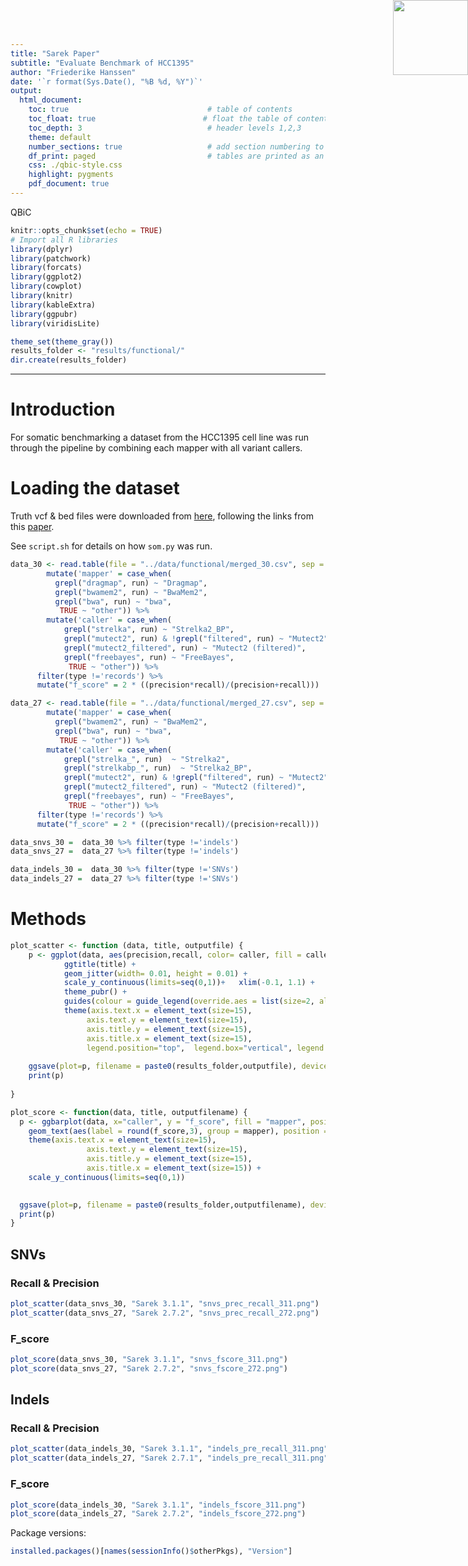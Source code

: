 ```yaml
---
title: "Sarek Paper"
subtitle: "Evaluate Benchmark of HCC1395"
author: "Friederike Hanssen"
date: '`r format(Sys.Date(), "%B %d, %Y")`'
output: 
  html_document:
    toc: true                               # table of contents
    toc_float: true                        # float the table of contents to the left of the main document content
    toc_depth: 3                            # header levels 1,2,3
    theme: default
    number_sections: true                   # add section numbering to headers
    df_print: paged                         # tables are printed as an html table with support for pagination over rows and columns
    css: ./qbic-style.css
    highlight: pygments
    pdf_document: true
---
```


<!-- QBiC Logo -->

<img src="./QBiCLogo.png" style="position:absolute;top:0px;right:0px;" height="120" width="120"/>

::: watermark
QBiC
:::

```r
knitr::opts_chunk$set(echo = TRUE)
# Import all R libraries
library(dplyr)
library(patchwork)
library(forcats)
library(ggplot2)
library(cowplot)
library(knitr)
library(kableExtra)
library(ggpubr)
library(viridisLite)

theme_set(theme_gray())
results_folder <- "results/functional/"
dir.create(results_folder)
```

------------------------------------------------------------------------

# Introduction

For somatic benchmarking a dataset from the HCC1395 cell line was run through the pipeline by combining each mapper with all variant callers. 

# Loading the dataset

Truth vcf & bed files were downloaded from [here](https://ftp-trace.ncbi.nlm.nih.gov/ReferenceSamples/seqc/Somatic_Mutation_WG/release/v1.2/), following the links from this [paper](https://www.ncbi.nlm.nih.gov/pmc/articles/PMC8506910/).

See `script.sh` for details on how `som.py` was run. 

```r
data_30 <- read.table(file = "../data/functional/merged_30.csv", sep = ',', header = TRUE) %>%
        mutate('mapper' = case_when(
          grepl("dragmap", run) ~ "Dragmap",
          grepl("bwamem2", run) ~ "BwaMem2",
          grepl("bwa", run) ~ "bwa",
           TRUE ~ "other")) %>%
        mutate('caller' = case_when(
            grepl("strelka", run) ~ "Strelka2_BP",
            grepl("mutect2", run) & !grepl("filtered", run) ~ "Mutect2",
            grepl("mutect2_filtered", run) ~ "Mutect2 (filtered)",
            grepl("freebayes", run) ~ "FreeBayes",
             TRUE ~ "other")) %>%
      filter(type !='records') %>%
      mutate("f_score" = 2 * ((precision*recall)/(precision+recall)))

data_27 <- read.table(file = "../data/functional/merged_27.csv", sep = ',', header = TRUE) %>%
        mutate('mapper' = case_when(
          grepl("bwamem2", run) ~ "BwaMem2",
          grepl("bwa", run) ~ "bwa",
           TRUE ~ "other")) %>%
        mutate('caller' = case_when(
            grepl("strelka_", run)  ~ "Strelka2",
            grepl("strelkabp_", run)  ~ "Strelka2_BP",
            grepl("mutect2", run) & !grepl("filtered", run) ~ "Mutect2",
            grepl("mutect2_filtered", run) ~ "Mutect2 (filtered)",
            grepl("freebayes", run) ~ "FreeBayes",
             TRUE ~ "other")) %>%
      filter(type !='records') %>%
      mutate("f_score" = 2 * ((precision*recall)/(precision+recall)))
```

```r
data_snvs_30 =  data_30 %>% filter(type !='indels')
data_snvs_27 =  data_27 %>% filter(type !='indels')

data_indels_30 =  data_30 %>% filter(type !='SNVs')
data_indels_27 =  data_27 %>% filter(type !='SNVs')

```

# Methods

```r

plot_scatter <- function (data, title, outputfile) {
    p <- ggplot(data, aes(precision,recall, color= caller, fill = caller, shape = mapper)) +
            ggtitle(title) +
            geom_jitter(width= 0.01, height = 0.01) +
            scale_y_continuous(limits=seq(0,1))+   xlim(-0.1, 1.1) +
            theme_pubr() + 
            guides(colour = guide_legend(override.aes = list(size=2, alpha = 1))) +
            theme(axis.text.x = element_text(size=15),
                 axis.text.y = element_text(size=15),
                 axis.title.y = element_text(size=15),
                 axis.title.x = element_text(size=15),
                 legend.position="top",  legend.box="vertical", legend.margin=margin())
  
    ggsave(plot=p, filename = paste0(results_folder,outputfile), device="png", dpi = 600)
    print(p)
  
}

plot_score <- function(data, title, outputfilename) {
  p <- ggbarplot(data, x="caller", y = "f_score", fill = "mapper", position=position_dodge(), title = title)  +
    geom_text(aes(label = round(f_score,3), group = mapper), position = position_dodge(.9), vjust = -0.5) +
    theme(axis.text.x = element_text(size=15),
                 axis.text.y = element_text(size=15),
                 axis.title.y = element_text(size=15),
                 axis.title.x = element_text(size=15)) +
    scale_y_continuous(limits=seq(0,1))

  
  ggsave(plot=p, filename = paste0(results_folder,outputfilename), device="png", dpi = 600)
  print(p)
}


```

## SNVs {.tabset .tabset-fade .tabset-pills}

### Recall & Precision


```r
plot_scatter(data_snvs_30, "Sarek 3.1.1", "snvs_prec_recall_311.png")
plot_scatter(data_snvs_27, "Sarek 2.7.2", "snvs_prec_recall_272.png")
```

### F_score

```r

plot_score(data_snvs_30, "Sarek 3.1.1", "snvs_fscore_311.png")
plot_score(data_snvs_27, "Sarek 2.7.2", "snvs_fscore_272.png")

```

## Indels {.tabset .tabset-fade .tabset-pills}

### Recall & Precision


```r
plot_scatter(data_indels_30, "Sarek 3.1.1", "indels_pre_recall_311.png")
plot_scatter(data_indels_27, "Sarek 2.7.1", "indels_pre_recall_311.png")
```

### F_score

```r

plot_score(data_indels_30, "Sarek 3.1.1", "indels_fscore_311.png")
plot_score(data_indels_27, "Sarek 2.7.2", "indels_fscore_272.png")

```

Package versions:

```r
installed.packages()[names(sessionInfo()$otherPkgs), "Version"]
```
